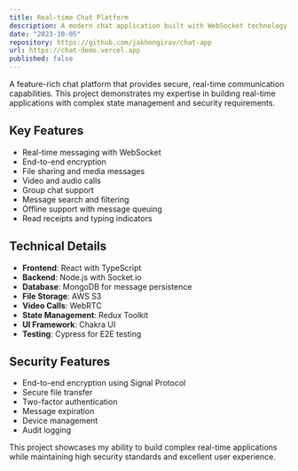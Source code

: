 ```yaml
---
title: Real-time Chat Platform
description: A modern chat application built with WebSocket technology, featuring real-time messaging, file sharing, and video calls. Includes end-to-end encryption, message persistence, and group chat capabilities.
date: "2023-10-05"
repository: https://github.com/jakhongirav/chat-app
url: https://chat-demo.vercel.app
published: false
---
```


A feature-rich chat platform that provides secure, real-time communication capabilities. This project demonstrates my expertise in building real-time applications with complex state management and security requirements.

## Key Features

- Real-time messaging with WebSocket
- End-to-end encryption
- File sharing and media messages
- Video and audio calls
- Group chat support
- Message search and filtering
- Offline support with message queuing
- Read receipts and typing indicators

## Technical Details

- **Frontend**: React with TypeScript
- **Backend**: Node.js with Socket.io
- **Database**: MongoDB for message persistence
- **File Storage**: AWS S3
- **Video Calls**: WebRTC
- **State Management**: Redux Toolkit
- **UI Framework**: Chakra UI
- **Testing**: Cypress for E2E testing

## Security Features

- End-to-end encryption using Signal Protocol
- Secure file transfer
- Two-factor authentication
- Message expiration
- Device management
- Audit logging

This project showcases my ability to build complex real-time applications while maintaining high security standards and excellent user experience.
